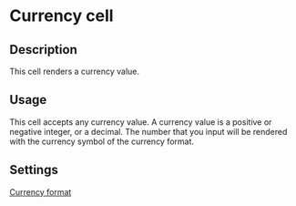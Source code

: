 # Currency cell

## Description

This cell renders a currency value.

## Usage

This cell accepts any currency value. A currency value is a positive or negative integer, or a decimal.
The number that you input will be rendered with the currency symbol of the currency format.

## Settings

[Currency format](../../../features/columns/column-settings#linking-loom-files#currency)
